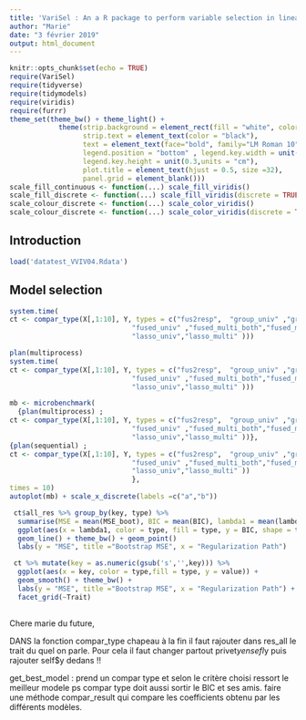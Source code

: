 ```yaml
---
title: 'VariSel : An a R package to perform variable selection in linear models'
author: "Marie"
date: "3 février 2019"
output: html_document
---
```


```r
knitr::opts_chunk$set(echo = TRUE)
require(VariSel)
require(tidyverse)
require(tidymodels)
require(viridis)
require(furrr)
theme_set(theme_bw() + theme_light() +
            theme(strip.background = element_rect(fill = "white", color ="gray"), 
                  strip.text = element_text(color = "black"),
                  text = element_text(face="bold", family="LM Roman 10", size =18),
                  legend.position = "bottom" , legend.key.width = unit(2.5,units = "cm"),
                  legend.key.height = unit(0.3,units = "cm"),
                  plot.title = element_text(hjust = 0.5, size =32),
                  panel.grid = element_blank()))
scale_fill_continuous <- function(...) scale_fill_viridis()
scale_fill_discrete <- function(...) scale_fill_viridis(discrete = TRUE)
scale_colour_discrete <- function(...) scale_color_viridis()
scale_colour_discrete <- function(...) scale_color_viridis(discrete = TRUE)


```

## Introduction 

```r
load('datatest_VVIV04.Rdata')
```


## Model selection 

```r
system.time(
ct <- compar_type(X[,1:10], Y, types = c("fus2resp",  "group_univ" ,"group_multi_both" ,"group_multi_marker" ,
                              "fused_univ" ,"fused_multi_both","fused_multi_regr",
                              "lasso_univ","lasso_multi" )))

```


```r
plan(multiprocess)
system.time(
ct <- compar_type(X[,1:10], Y, types = c("fus2resp",  "group_univ" ,"group_multi_both" ,"group_multi_marker" ,
                              "fused_univ" ,"fused_multi_both","fused_multi_regr",
                              "lasso_univ","lasso_multi" )))

```


```r

mb <- microbenchmark(
  {plan(multiprocess) ;
ct <- compar_type(X[,1:10], Y, types = c("fus2resp",  "group_univ" ,"group_multi_both" ,"group_multi_marker" ,
                              "fused_univ" ,"fused_multi_both","fused_multi_regr",
                              "lasso_univ","lasso_multi" ))}, 
{plan(sequential) ;
ct <- compar_type(X[,1:10], Y, types = c("fus2resp",  "group_univ" ,"group_multi_both" ,"group_multi_marker" ,
                              "fused_univ" ,"fused_multi_both","fused_multi_regr",
                              "lasso_univ","lasso_multi" ))
                              },
times = 10)
autoplot(mb) + scale_x_discrete(labels =c("a","b"))
```


```r

 ct$all_res %>% group_by(key, type) %>% 
  summarise(MSE = mean(MSE_boot), BIC = mean(BIC), lambda1 = mean(lambda1)) %>% 
  ggplot(aes(x = lambda1, color = type, fill = type, y = BIC, shape = type)) +
  geom_line() + theme_bw() + geom_point()
  labs(y = "MSE", title ="Bootstrap MSE", x = "Regularization Path")  
```

```r
 ct %>% mutate(key = as.numeric(gsub('s','',key))) %>%
  ggplot(aes(x = key, color = type,fill = type, y = value)) +
  geom_smooth() + theme_bw() +
  labs(y = "MSE", title ="Bootstrap MSE", x = "Regularization Path") + 
  facet_grid(~Trait) 
```


## 

Chere marie du future,

DANS la fonction compar_type chapeau à la fin il faut rajouter dans res_all le trait du quel on parle. 
Pour cela il faut changer partout privet$y en sefl$y puis rajouter self$y dedans !!


get_best_model : prend un compar type et selon le critère choisi ressort le meilleur modele 
ps compar type doit aussi sortir le BIC et ses amis. 
faire une méthode compar_result qui compare les coefficients obtenu par les différents modèles. 

